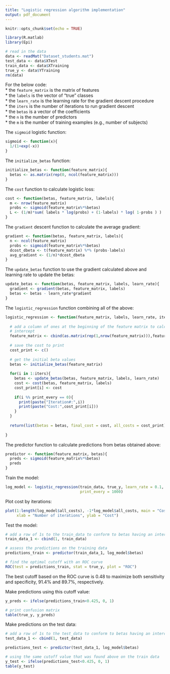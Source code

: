 ```yaml
---
title: "Logistic regression algorithm implementation"
output: pdf_document
---
```


```r
knitr::opts_chunk$set(echo = TRUE)

library(R.matlab)
library(Epi)

# read in the data
data <- readMat("Dataset_students.mat")
test_data <- data$XTest
train_data <- data$XTraining
true_y <- data$YTraining
rm(data)
```

For the below code:  
* the `feature_matrix` is the matrix of features  
* the `labels` is the vector of "true" classes  
* the `learn_rate` is the learning rate for the gradient descent procedure  
* the `iters` is the number of iterations to run gradient descent  
* the `betas` is a vector of the coefficients  
* the `n` is the number of predictors  
* the `m` is the number of training examples (e.g., number of subjects)  
  
The `sigmoid` logistic function:
```r
sigmoid <- function(x){
  1/(1+exp(-x))
}
```

The `initialize_betas` function:
```r
initialize_betas <- function(feature_matrix){
  betas <- as.matrix(rep(0, ncol(feature_matrix)))
}
```

The `cost` function to calculate logistic loss:
```r
cost <- function(betas, feature_matrix, labels){
  m <- nrow(feature_matrix)
  probs <- sigmoid(feature_matrix%*%betas)
  L <- (1/m)*sum( labels * log(probs) + (1-labels) * log( 1-probs ) )
}
```

The `gradient` descent function to calculate the average gradient:
```r
gradient <- function(betas, feature_matrix, labels){
  n <- ncol(feature_matrix)
  probs <- sigmoid(feature_matrix%*%betas)
  dcost_dbeta <- t(feature_matrix) %*% (probs-labels)
  avg_gradient <- (1/n)*dcost_dbeta
}
```

The `update_betas` function to use the gradient calculated above and learning rate to update the betas:
```r
update_betas <- function(betas, feature_matrix, labels, learn_rate){
  gradient <- gradient(betas, feature_matrix, labels)
  betas <- betas - learn_rate*gradient
}
```

The `logistic_regression` function combining all of the above:
```r
logistic_regression <- function(feature_matrix, labels, learn_rate, iters, print_every){
  
  # add a column of ones at the beginning of the feature matrix to calculate the
  # intercept
  feature_matrix <- cbind(as.matrix(rep(1,nrow(feature_matrix))),feature_matrix)
  
  # save the cost to print
  cost_print <- c()
  
  # get the initial beta values
  betas <- initialize_betas(feature_matrix)
  
  for(i in 1:iters){
    betas <- update_betas(betas, feature_matrix, labels, learn_rate)
    cost <- cost(betas, feature_matrix, labels)
    cost_print[i] <- cost
    
    if(i %% print_every == 0){
      print(paste("Iteration#:",i))
      print(paste("Cost:",cost_print[i]))
    }
  }
  
  return(list(betas = betas, final_cost = cost, all_costs = cost_print))
  
}
```

The predictor function to calculate predictions from betas obtained above:
```r
predictor <- function(feature_matrix, betas){
  preds <- sigmoid(feature_matrix%*%betas)
  preds
}
```

Train the model:
```r
log_model <- logistic_regression(train_data, true_y, learn_rate = 0.1, iters = 5000, 
                                 print_every = 1000)
```
Plot cost by iterations:
```r
plot(1:length(log_model$all_costs), -1*log_model$all_costs, main = "Cost versus iterations",
     xlab = "Number of iterations", ylab = "Cost")
```

Test the model:
```r
# add a row of 1s to the train_data to conform to betas having an intercept term calculated
train_data_1 <- cbind(1, train_data)

# assess the predictions on the training data
predictions_train <- predictor(train_data_1, log_model$betas)

# find the optimal cutoff with an ROC curve
ROC(test = predictions_train, stat = true_y, plot = "ROC")
```

The best cutoff based on the ROC curve is 0.48 to maximize both sensitivity and specificity, 91.4% and 89.7%, respectively.

Make predictions using this cutoff value:
```r
y_preds <- ifelse(predictions_train<0.425, 0, 1)

# print confusion matrix
table(true_y, y_preds)
```

Make predictions on the test data:
```r
# add a row of 1s to the test_data to conform to betas having an intercept term calculated
test_data_1 <- cbind(1, test_data)

predictions_test <- predictor(test_data_1, log_model$betas)

# using the same cutoff value that was found above on the train data
y_test <- ifelse(predictions_test<0.425, 0, 1)
table(y_test)
```

